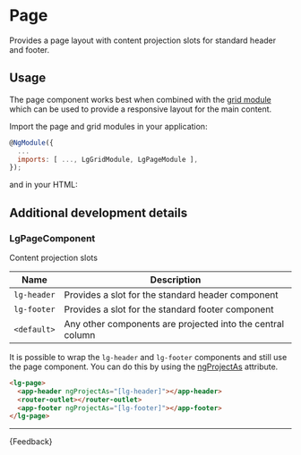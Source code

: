
<Meta title="Templates/Page/Guide" />

# Page

<p class="standfirst">Provides a page layout with content projection slots for standard header and footer.</p>

## Usage

The page component works best when combined with the [grid module](./?path=/docs/helpers-directives-grid-guide--docs) which can be used to provide a responsive layout for the main content.

Import the page and grid modules in your application:

```js
@NgModule({
  ...
  imports: [ ..., LgGridModule, LgPageModule ],
});
```

and in your HTML:

<Source id="patterns-hero-examples--conversational-hero"></Source>

## Additional development details

### LgPageComponent

Content projection slots

| Name        | Description                                                |
|-------------|------------------------------------------------------------|
| `lg-header` | Provides a slot for the standard header component          |
| `lg-footer` | Provides a slot for the standard footer component          |
| `<default>` | Any other components are projected into the central column |

It is possible to wrap the `lg-header` and `lg-footer` components and still use the page component.
You can do this by using the <a href="https://medium.com/ignite-ui/using-ng-content-ngprojectas-1664d7c1d3b" target="_blank">ngProjectAs</a> attribute.

```html
<lg-page>
  <app-header ngProjectAs="[lg-header]"></app-header>
  <router-outlet></router-outlet>
  <app-footer ngProjectAs="[lg-footer]"></app-footer>
</lg-page>
```

---

<Markdown>{Feedback}</Markdown>

